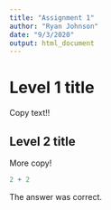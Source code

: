 ```yaml
---
title: "Assignment 1"
author: "Ryan Johnson"
date: "9/3/2020"
output: html_document
---
```

# Level 1 title 

Copy text!!

## Level 2 title

More copy!

```r
2 + 2
```

The answer was correct. 


